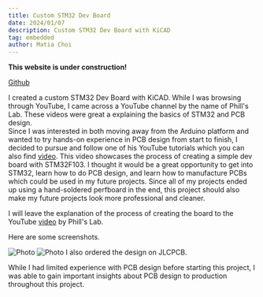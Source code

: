 ```yaml
---
title: Custom STM32 Dev Board
date: 2024/01/07
description: Custom STM32 Dev Board with KiCAD
tag: embedded
author: Matia Choi
---
```


**This website is under construction!**

[Github](https://github.com/matia6170/STM32F103C8-Dev-Board)

I created a custom STM32 Dev Board with KiCAD. While I was browsing through YouTube, I came across a YouTube channel by the name of Phill's Lab. These videos were great a explaining the basics of STM32 and PCB design.  
Since I was interested in both moving away from the Arduino platform and wanted to try hands-on experience in PCB design from start to finish, I decided to pursue and follow one of his YouTube tutorials which you can also find [video](https://www.youtube.com/watch?v=aVUqaB0IMh4). This video showcases the process of creating a simple dev board with STM32F103. I thought it would be a great opportunity to get into STM32, learn how to do PCB design, and learn how to manufacture PCBs which could be used in my future projects. Since all of my projects ended up using a hand-soldered perfboard in the end, this project should also make my future projects look more professional and cleaner.

I will leave the explanation of the process of creating the board to the YouTube [video](https://www.youtube.com/watch?v=aVUqaB0IMh4) by Phill's Lab. 

Here are some screenshots.


<Image
  src="/images/customstm32devboard/Screenshot 2024-01-16 at 6.46.08 PM.png"
  alt="Photo"
  width={1125}
  height={750}
  priority
  className="next-image"
/>
<Image
  src="/images/customstm32devboard/Screenshot 2024-01-16 at 6.46.17 PM.png"
  alt="Photo"
  width={1125}
  height={750}
  priority
  className="next-image"
/>
I also ordered the design on JLCPCB.

While I had limited experience with PCB design before starting this project, I was able to gain important insights about PCB design to production throughout this project.  


